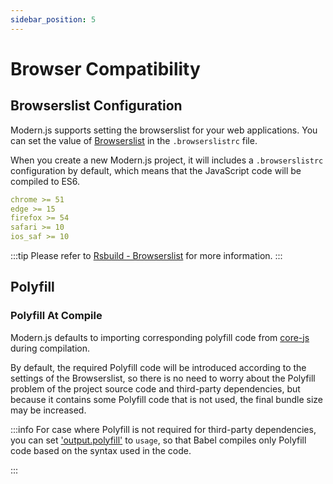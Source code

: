 ```yaml
---
sidebar_position: 5
---
```


# Browser Compatibility

## Browserslist Configuration

Modern.js supports setting the browserslist for your web applications. You can set the value of [Browserslist](https://browsersl.ist/) in the `.browserslistrc` file.

When you create a new Modern.js project, it will includes a `.browserslistrc` configuration by default, which means that the JavaScript code will be compiled to ES6.

```yaml title=".browserslistrc"
chrome >= 51
edge >= 15
firefox >= 54
safari >= 10
ios_saf >= 10
```

:::tip
Please refer to [Rsbuild - Browserslist](https://rsbuild.dev/guide/advanced/browserslist) for more information.
:::

## Polyfill

### Polyfill At Compile

Modern.js defaults to importing corresponding polyfill code from [core-js](https://github.com/zloirock/core-js) during compilation.

By default, the required Polyfill code will be introduced according to the settings of the Browserslist, so there is no need to worry about the Polyfill problem of the project source code and third-party dependencies, but because it contains some Polyfill code that is not used, the final bundle size may be increased.

:::info
For case where Polyfill is not required for third-party dependencies, you can set ['output.polyfill'](/configure/app/output/polyfill) to `usage`, so that Babel compiles only Polyfill code based on the syntax used in the code.

:::


<UAPolyfill />

